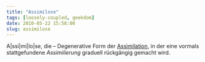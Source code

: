 ```yaml
---
title: "Assimilose"
tags: [loosely-coupled, geekdom]
date: 2010-05-22 15:58:00
slug: assimilose
---
```


A&#124;ssi&#124;mi&#124;lo&#124;se, die – Degenerative Form der [Assimilation](http://de.wikipedia.org/wiki/Assimilation), in der eine vormals stattgefundene _Assimilierung_ graduell rückgängig gemacht wird.